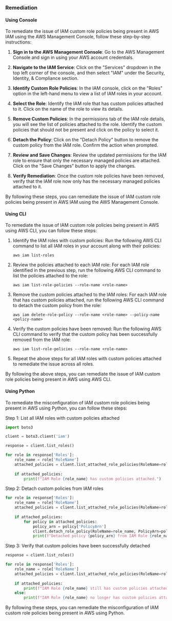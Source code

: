 ### Remediation

#### Using Console

To remediate the issue of IAM custom role policies being present in AWS IAM using the AWS Management Console, follow these step-by-step instructions:

1. **Sign in to the AWS Management Console**: Go to the AWS Management Console and sign in using your AWS account credentials.

2. **Navigate to the IAM Service**: Click on the "Services" dropdown in the top left corner of the console, and then select "IAM" under the Security, Identity, & Compliance section.

3. **Identify Custom Role Policies**: In the IAM console, click on the "Roles" option in the left-hand menu to view a list of IAM roles in your account.

4. **Select the Role**: Identify the IAM role that has custom policies attached to it. Click on the name of the role to view its details.

5. **Remove Custom Policies**: In the permissions tab of the IAM role details, you will see the list of policies attached to the role. Identify the custom policies that should not be present and click on the policy to select it.

6. **Detach the Policy**: Click on the "Detach Policy" button to remove the custom policy from the IAM role. Confirm the action when prompted.

7. **Review and Save Changes**: Review the updated permissions for the IAM role to ensure that only the necessary managed policies are attached. Click on the "Save Changes" button to apply the changes.

8. **Verify Remediation**: Once the custom role policies have been removed, verify that the IAM role now only has the necessary managed policies attached to it.

By following these steps, you can remediate the issue of IAM custom role policies being present in AWS IAM using the AWS Management Console.

#### Using CLI

To remediate the issue of IAM custom role policies being present in AWS using AWS CLI, you can follow these steps:

1. Identify the IAM roles with custom policies:
   Run the following AWS CLI command to list all IAM roles in your account along with their policies:
   ```
   aws iam list-roles
   ```

2. Review the policies attached to each IAM role:
   For each IAM role identified in the previous step, run the following AWS CLI command to list the policies attached to the role:
   ```
   aws iam list-role-policies --role-name <role-name>
   ```

3. Remove the custom policies attached to the IAM roles:
   For each IAM role that has custom policies attached, run the following AWS CLI command to detach the custom policy from the role:
   ```
   aws iam delete-role-policy --role-name <role-name> --policy-name <policy-name>
   ```

4. Verify the custom policies have been removed:
   Run the following AWS CLI command to verify that the custom policy has been successfully removed from the IAM role:
   ```
   aws iam list-role-policies --role-name <role-name>
   ```

5. Repeat the above steps for all IAM roles with custom policies attached to remediate the issue across all roles.

By following the above steps, you can remediate the issue of IAM custom role policies being present in AWS using AWS CLI.

#### Using Python

To remediate the misconfiguration of IAM custom role policies being present in AWS using Python, you can follow these steps:

Step 1: List all IAM roles with custom policies attached
```python
import boto3

client = boto3.client('iam')

response = client.list_roles()

for role in response['Roles']:
    role_name = role['RoleName']
    attached_policies = client.list_attached_role_policies(RoleName=role_name)['AttachedPolicies']
    
    if attached_policies:
        print(f"IAM Role {role_name} has custom policies attached.")
```

Step 2: Detach custom policies from IAM roles
```python
for role in response['Roles']:
    role_name = role['RoleName']
    attached_policies = client.list_attached_role_policies(RoleName=role_name)['AttachedPolicies']
    
    if attached_policies:
        for policy in attached_policies:
            policy_arn = policy['PolicyArn']
            client.detach_role_policy(RoleName=role_name, PolicyArn=policy_arn)
            print(f"Detached policy {policy_arn} from IAM Role {role_name}")
```

Step 3: Verify that custom policies have been successfully detached
```python
response = client.list_roles()

for role in response['Roles']:
    role_name = role['RoleName']
    attached_policies = client.list_attached_role_policies(RoleName=role_name)['AttachedPolicies']
    
    if attached_policies:
        print(f"IAM Role {role_name} still has custom policies attached.")
    else:
        print(f"IAM Role {role_name} no longer has custom policies attached.")
```

By following these steps, you can remediate the misconfiguration of IAM custom role policies being present in AWS using Python.

